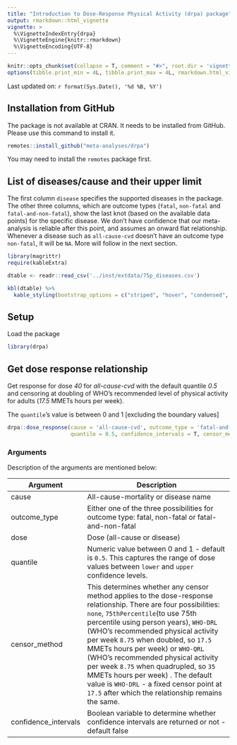 ```yaml
---
title: "Introduction to Dose-Response Physical Activity (drpa) package"
output: rmarkdown::html_vignette
vignette: >
  %\VignetteIndexEntry{drpa}
  %\VignetteEngine{knitr::rmarkdown}
  %\VignetteEncoding{UTF-8}
---
```


```r
knitr::opts_chunk$set(collapse = T, comment = "#>", root.dir = 'vignettes')
options(tibble.print_min = 4L, tibble.print_max = 4L, rmarkdown.html_vignette.check_title = FALSE)
```

Last updated on: `r format(Sys.Date(), '%d %B, %Y')`

## Installation from GitHub

The package is not available at CRAN. It needs to be installed from GitHub. Please use this command to install it.

```r
remotes::install_github("meta-analyses/drpa")
```

You may need to install the `remotes` package first.

## List of diseases/cause and their upper limit

The first column `disease` specifies the supported diseases in the package. The other three columns, which are outcome types (`fatal`, `non-fatal` and `fatal-and-non-fatal`), show the last knot (based on the available data points) for the specific disease. We don't have confidence that our meta-analysis is reliable after this point, and assumes an onward flat relationship. Whenever a disease such as `all-cause-cvd` doesn't have an outcome type `non-fatal`, it will be `NA`. More will follow in the next section.

```r
library(magrittr)
require(kableExtra)

dtable <- readr::read_csv('../inst/extdata/75p_diseases.csv')

kbl(dtable) %>%
  kable_styling(bootstrap_options = c("striped", "hover", "condensed", "responsive"))

```

## Setup

Load the package

```r
library(drpa)
```

## Get dose response relationship

Get response for dose *40* for *all-cause-cvd* with the default quantile *0.5* and censoring at doubling of WHO's recommended level of physical activity for adults (*17.5* MMETs hours per week).

The `quantile`'s value is between 0 and 1 [excluding the boundary values]

```r

drpa::dose_response(cause = 'all-cause-cvd', outcome_type = 'fatal-and-non-fatal', dose = 40, 
                    quantile = 0.5, confidence_intervals = T, censor_method = 'WHO-DRL')


```

### Arguments

Description of the arguments are mentioned below:

| Argument             | Description                                                                                                                                                                                                                                                                                                                                                                                                          |
|-----------------|-------------------------------------------------------|
| cause                | All-cause-mortality or disease name                                                                                                                                                                                                                                                                                                                                                                                  |
| outcome_type         | Either one of the three possibilities for outcome type: fatal, non-fatal or fatal-and-non-fatal                                                                                                                                                                                                                                                                                                                      |
| dose                 | Dose (all-cause or disease)                                                                                                                                                                                                                                                                                                                                                                                          |
| quantile             | Numeric value between 0 and 1 - default is `0.5`. This captures the range of dose values between `lower` and `upper` confidence levels.                                                                                                                                                                                                                                                                              |
| censor_method        | This determines whether any censor method applies to the dose-response relationship. There are four possibilities: `none`, `75thPercentile`(to use 75th percentile using person years), `WHO-DRL` (WHO's recommended physical activity per week `8.75` when doubled, so `17.5` MMETs hours per week) or `WHO-QRL` (WHO's recommended physical activity per week `8.75` when quadrupled, so `35` MMETs hours per week) . The default value is `WHO-DRL` - a fixed censor point at `17.5` after which the relationship remains the same. |
| confidence_intervals | Boolean variable to determine whether confidence intervals are returned or not - default false                                                                                                                                                                                                                                                                                                                       |
